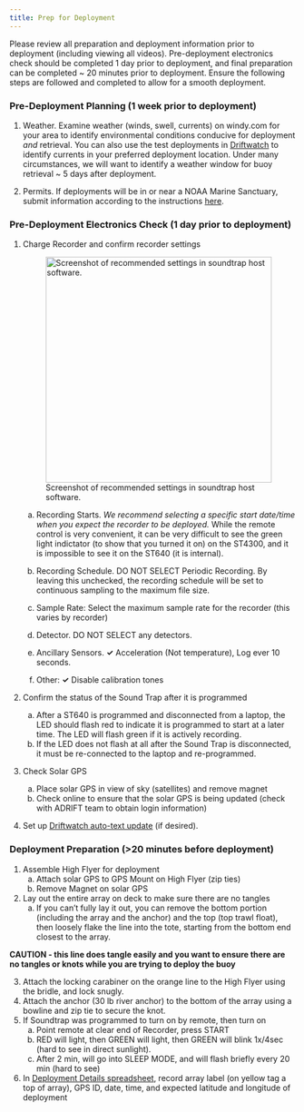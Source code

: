 ```yaml
---
title: Prep for Deployment
---
```


Please review all preparation and deployment information prior to deployment (including viewing all videos). Pre-deployment electronics check should be completed 1 day prior to deployment, and final preparation can be completed \~ 20 minutes prior to deployment. Ensure the following steps are followed and completed to allow for a smooth deployment. 

### Pre-Deployment Planning (1 week prior to deployment)

1.  Weather. Examine weather (winds, swell, currents) on windy.com for your area to identify environmental conditions conducive for deployment *and* retrieval. You can also use the test deployments in [Driftwatch](https://sael-swfsc.github.io/adrift-field-methods/content/Field-Tracking.html) to identify currents in your preferred deployment location. Under many circumstances, we will want to identify a weather window for buoy retrieval \~ 5 days after deployment.

2.  Permits. If deployments will be in or near a NOAA Marine Sanctuary, submit information according to the instructions [here](https://sael-swfsc.github.io/adrift-field-methods/content/Field-Metadata.html).

### Pre-Deployment Electronics Check (1 day prior to deployment)

1.  Charge Recorder and confirm recorder settings

    ![Screenshot of recommended settings in soundtrap host software.](images/soundtrap-host-programming-screenshot.png){width="398"}

    a.  Recording Starts. *We recommend selecting a specific start date/time when you expect the recorder to be deployed.* While the remote control is very convenient, it can be very difficult to see the green light indictator (to show that you turned it on) on the ST4300, and it is impossible to see it on the ST640 (it is internal).

    b.  Recording Schedule. DO NOT SELECT Periodic Recording. By leaving this unchecked, the recording schedule will be set to continuous sampling to the maximum file size.

    c.  Sample Rate: Select the maximum sample rate for the recorder (this varies by recorder)

    d.  Detector. DO NOT SELECT any detectors.

    e.  Ancillary Sensors. **✓** Acceleration (Not temperature), Log ever 10 seconds.

    f.  Other: **✓** Disable calibration tones

2.  Confirm the status of the Sound Trap after it is programmed

    a.  After a ST640 is programmed and disconnected from a laptop, the LED should flash red to indicate it is programmed to start at a later time. The LED will flash green if it is actively recording.
    b.  If the LED does not flash at all after the Sound Trap is disconnected, it must be re-connected to the laptop and re-programmed.

3.  Check Solar GPS

    a.  Place solar GPS in view of sky (satellites) and remove magnet
    b.  Check online to ensure that the solar GPS is being updated (check with ADRIFT team to obtain login information)

4.  Set up [Driftwatch auto-text update](https://sael-swfsc.github.io/adrift-field-methods/content/Field-Tracking.html#driftwatch) (if desired). 

### Deployment Preparation (\>20 minutes before deployment)

1.  Assemble High Flyer for deployment
    a.  Attach solar GPS to GPS Mount on High Flyer (zip ties)
    b.  Remove Magnet on solar GPS
2.  Lay out the entire array on deck to make sure there are no tangles
    a.  If you can't fully lay it out, you can remove the bottom portion (including the array and the anchor) and the top (top trawl float), then loosely flake the line into the tote, starting from the bottom end closest to the array. 

::: callout-note
**CAUTION - this line does tangle easily and you want to ensure there are no tangles or knots while you are trying to deploy the buoy**
:::

3.  Attach the locking carabiner on the orange line to the High Flyer using the bridle, and lock snugly. 
4.  Attach the anchor (30 lb river anchor) to the bottom of the array using a bowline and zip tie to secure the knot.
5.  If Soundtrap was programmed to turn on by remote, then turn on 
    a.  Point remote at clear end of Recorder, press START
    b.  RED will light, then GREEN will light, then GREEN will blink 1x/4sec (hard to see in direct sunlight).
    c.  After 2 min, will go into SLEEP MODE, and will flash briefly every 20 min (hard to see)
6.  In [Deployment Details spreadsheet](https://docs.google.com/spreadsheets/d/10bxlwfVOe1LFfj69B_YddxcA0V14m7codYwgD2YncFk/edit?usp=sharing), record array label (on yellow tag a top of array), GPS ID, date, time, and expected latitude and longitude of deployment
